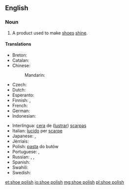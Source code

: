 ==English==

===Noun===
{{en-noun|head=[[shoe]] [[polish]]|es}}

# A product used to make [[shoe]]s [[shine]].

====Translations====
{{trans-top|product used to make shoes shine}}
* Breton: {{t|br|koaraj|m}}
* Catalan: {{t|ca|crema de sabates|f}}
* Chinese:
*: Mandarin: {{t+|cmn|鞋油|tr=xiéyóu|sc=Hani}}
* Czech: {{t|cs|krém na boty|m}}
* Dutch: {{t|nl|schoensmeer|n}}
* Esperanto: {{t|eo|ŝupolurilo}}
* Finnish: {{t|fi|kengänkiillote}}, {{t|fi|kengänkiilloke}}
* French: {{t+|fr|cirage|m}}
* German: {{t|de|Schuhcreme|f}}
* Indonesian: {{t+|id|semir sepatu}}
{{trans-mid}}
* Interlingua: [[cera]] de ([[lustrar]]) [[scarpa]]s
* Italian: [[lucido]] per [[scarpe]]
* Japanese: {{t|ja|靴墨|tr=くつずみ, kutsuzumi|sc=Jpan}}, {{t|ja|靴クリーム|tr=kutsu kurīmu|sc=Jpan}}
* Jèrriais: {{t|roa-jer|bliatchîn|m}}
* Polish: [[pasta#Polish|pasta]] do butów {{g|f}}
* Portuguese: {{t+|pt|graxa|f}}, {{t|pt|graxa de sapato|f}}
* Russian: {{t|ru|крем для обуви|m|tr=krem dlja óbuvi}}, {{qualifier|blacking}} {{t+|ru|вакса|f|tr=váksa}}, {{qualifier|blacking}} {{t+|ru|гуталин|m|tr=gutalín|sc=Cyrl}}
* Spanish: {{t+|es|betún|m}}
* Swahili: {{t|sw|dawa ya viatu}}
* Swedish: {{t|sv|skokräm|c}}
{{trans-bottom}}

[[et:shoe polish]]
[[io:shoe polish]]
[[mg:shoe polish]]
[[pl:shoe polish]]